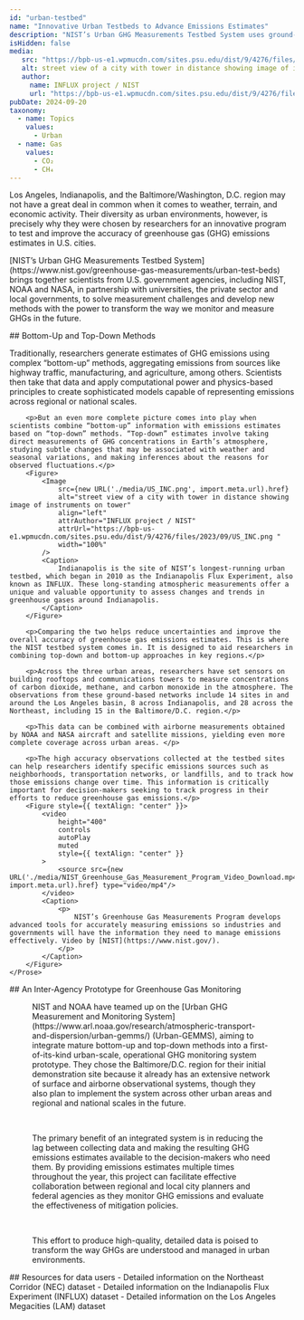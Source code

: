 ```yaml
---
id: "urban-testbed"
name: "Innovative Urban Testbeds to Advance Emissions Estimates"
description: "NIST’s Urban GHG Measurements Testbed System uses ground-based observing networks together with aircraft and satellite data, to diagnose accuracy of local emissions estimates and to advance transformative monitoring and measurement methods for the future."
isHidden: false
media:
   src: "https://bpb-us-e1.wpmucdn.com/sites.psu.edu/dist/9/4276/files/2023/09/US_INC.png"
   alt: street view of a city with tower in distance showing image of instruments on tower
   author:
     name: INFLUX project / NIST
     url: "https://bpb-us-e1.wpmucdn.com/sites.psu.edu/dist/9/4276/files/2023/09/US_INC.png"
pubDate: 2024-09-20
taxonomy:
  - name: Topics
    values:
      - Urban
  - name: Gas
    values:
      - CO₂
      - CH₄
---
```




<Block type="wide">
    <Prose>
        <p>
            Los Angeles, Indianapolis, and the Baltimore/Washington, D.C. region may not have a great deal in common when it comes to weather, terrain, and economic activity. Their diversity as urban environments, however, is precisely why they were chosen by researchers for an innovative program  to test and improve the accuracy of greenhouse gas (GHG) emissions estimates in U.S. cities.
        </p>
        <p>
            [NIST’s Urban GHG Measurements Testbed System](https://www.nist.gov/greenhouse-gas-measurements/urban-test-beds) brings together scientists from U.S. government agencies, including NIST, NOAA and NASA, in partnership with universities, the private sector and local governments, to solve measurement challenges and develop new methods with the power to transform the way we monitor and measure GHGs in the future.
        </p>
    </Prose>
</Block>

<Block type="wide">
    <Prose>
        ## Bottom-Up and Top-Down Methods
        <p>Traditionally, researchers generate estimates of GHG emissions using complex “bottom-up” methods, aggregating emissions from sources like highway traffic, manufacturing, and agriculture, among others. Scientists then take that data and apply computational power and physics-based principles to create sophisticated models capable of representing emissions across regional or national scales.</p>

        <p>But an even more complete picture comes into play when scientists combine “bottom-up” information with emissions estimates based on “top-down” methods. “Top-down” estimates involve taking direct measurements of GHG concentrations in Earth’s atmosphere, studying subtle changes that may be associated with weather and seasonal variations, and making inferences about the reasons for observed fluctuations.</p>
        <Figure>
            <Image
                src={new URL('./media/US_INC.png', import.meta.url).href}
                alt="street view of a city with tower in distance showing image of instruments on tower"
                align="left"
                attrAuthor="INFLUX project / NIST"
                attrUrl="https://bpb-us-e1.wpmucdn.com/sites.psu.edu/dist/9/4276/files/2023/09/US_INC.png "
                width="100%"
            />
            <Caption>
                Indianapolis is the site of NIST’s longest-running urban testbed, which began in 2010 as the Indianapolis Flux Experiment, also known as INFLUX. These long-standing atmospheric measurements offer a unique and valuable opportunity to assess changes and trends in greenhouse gases around Indianapolis.
            </Caption>
        </Figure>

        <p>Comparing the two helps reduce uncertainties and improve the overall accuracy of greenhouse gas emissions estimates. This is where the NIST testbed system comes in. It is designed to aid researchers in combining top-down and bottom-up approaches in key regions.</p>

        <p>Across the three urban areas, researchers have set sensors on building rooftops and communications towers to measure concentrations of carbon dioxide, methane, and carbon monoxide in the atmosphere. The observations from these ground-based networks include 14 sites in and around the Los Angeles basin, 8 across Indianapolis, and 28 across the Northeast, including 15 in the Baltimore/D.C. region.</p>

        <p>This data can be combined with airborne measurements obtained by NOAA and NASA aircraft and satellite missions, yielding even more complete coverage across urban areas. </p>

        <p>The high accuracy observations collected at the testbed sites can help researchers identify specific emissions sources such as neighborhoods, transportation networks, or landfills, and to track how those emissions change over time. This information is critically important for decision-makers seeking to track progress in their efforts to reduce greenhouse gas emissions.</p>
        <Figure style={{ textAlign: "center" }}>
            <video
                height="400"
                controls
                autoPlay
                muted
                style={{ textAlign: "center" }}
            >
                <source src={new URL('./media/NIST_Greenhouse_Gas_Measurement_Program_Video_Download.mp4', import.meta.url).href} type="video/mp4"/>
            </video>
            <Caption>
                <p>
                    NIST’s Greenhouse Gas Measurements Program develops advanced tools for accurately measuring emissions so industries and governments will have the information they need to manage emissions effectively. Video by [NIST](https://www.nist.gov/).
                </p>
            </Caption>
        </Figure>
    </Prose>

</Block>

<Block type="wide">
    <Prose>
      ## An Inter-Agency Prototype for Greenhouse Gas Monitoring
        <Figure>
            <div>
                <p>NIST and NOAA have teamed up on the [Urban GHG Measurement and Monitoring System](https://www.arl.noaa.gov/research/atmospheric-transport-and-dispersion/urban-gemms/) (Urban-GEMMS), aiming to integrate mature bottom-up and top-down methods into a first-of-its-kind urban-scale, operational GHG monitoring system prototype. They chose the Baltimore/D.C. region for their initial demonstration site because it already has an extensive network of surface and airborne observational systems, though they also plan to implement the system across other urban areas and regional and national scales in the future.</p><br/>
                <p>The primary benefit of an integrated system is in reducing the lag between collecting data and making the resulting GHG emissions estimates available to the decision-makers who need them. By providing emissions estimates multiple times throughout the year, this project can facilitate effective collaboration between regional and local city planners and federal agencies as they monitor GHG emissions and evaluate the effectiveness of mitigation policies.</p><br/>
                <p>This effort to produce high-quality, detailed data is poised to transform the way GHGs are understood and managed in urban environments.</p>
            </div>
        </Figure>
        <div>
            <Quote
                text={"To cost-effectively manage urban greenhouse gas emissions, local and regional decision-makers need emissions data that is accurate, timely, and actionable. The goal of Urban-GEMMS is to supply that data and to provide a model that can be replicated across the country."}
                author="James Whetstone"
                subtitle={"Special Assistant to the Director for Greenhouse Gas Measurement, NIST"}
            />
        </div>
    </Prose>
</Block>

<Block>
    <Prose>
    ## Resources for data users
        - Detailed information on the <Link to="/data-catalog/nec-testbed-ghg-concentrations">Northeast Corridor (NEC) dataset</Link>
        - Detailed information on the <Link to="/data-catalog/influx-testbed-ghg-concentrations">Indianapolis Flux Experiment (INFLUX) dataset</Link>
        - Detailed information on the <Link to="/data-catalog/lam-testbed-ghg-concentrations">Los Angeles Megacities (LAM) dataset</Link>
    </Prose>
</Block>